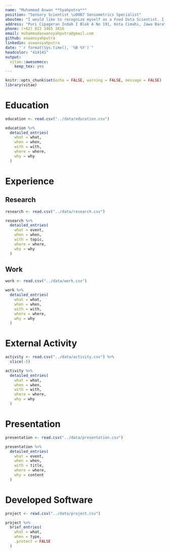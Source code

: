 ```yaml
---
name: "Muhammad Aswan **Syahputra**"
position: "Sensory Scientist \u00B7 Sensometrics Specialist"
aboutme: "I would like to recognize myself as a Food Data Scientist. I have an expertise in Sensory Science with a Food Technology background, a passion in data analysis and visualisation, an eagerness in R statistical programming, and a hobby in developing analytical web application."
address: "Puri Cipageran Indah I Blok A No 191, Kota Cimahi, Jawa Barat, Indonesia"
phone: (+62) 822 3465 3816
email: muhammadaswansyahputra@gmail.com
github: aswansyahputra
linkedin: aswansyahputra
date: "`r format(Sys.time(), '%B %Y')`"
headcolor: "414141"
output: 
  vitae::awesomecv:
    keep_tex: yes
---
```


```r
knitr::opts_chunk$set(echo = FALSE, warning = FALSE, message = FALSE)
library(vitae)
```

# Education

```r
education <- read.csv("../data/education.csv")

education %>% 
  detailed_entries(
    what = what,
    when = when,
    with = with,
    where = where,
    why = why
  )
```

# Experience

## Research

```r
research <- read.csv("../data/research.csv")

research %>% 
  detailed_entries(
    what = event,
    when = when,
    with = topic,
    where = where,
    why = why
  )
```



## Work

```r
work <- read.csv("../data/work.csv")

work %>% 
  detailed_entries(
    what = what,
    when = when,
    with = with,
    where = where,
    why = why
  )
```

# External Activity
```r
activity <- read.csv("../data/activity.csv") %>% 
  slice(-5)

activity %>%
  detailed_entries(
    what = what,
    when = when,
    with = with,
    where = where,
    why = why
  )
```

\newpage

# Presentation
```r
presentation <- read.csv("../data/presentation.csv")

presentation %>%
  detailed_entries(
    what = event,
    when = when,
    with = title,
    where = where,
    why = content
  )
```


# Developed Software


```r
project <- read.csv("../data/project.csv")

project %>% 
  brief_entries(
    what = what,
    when = type,
    .protect = FALSE
  )
```

<!-- # Skill -->

<!-- ```{r} -->
<!-- skill <- read.csv("../data/skill.csv") -->

<!-- skill %>%  -->
<!--   brief_entries( -->
<!--     what = what, -->
<!--     when = when,  -->
<!--     .protect = FALSE) -->
<!-- ``` -->
